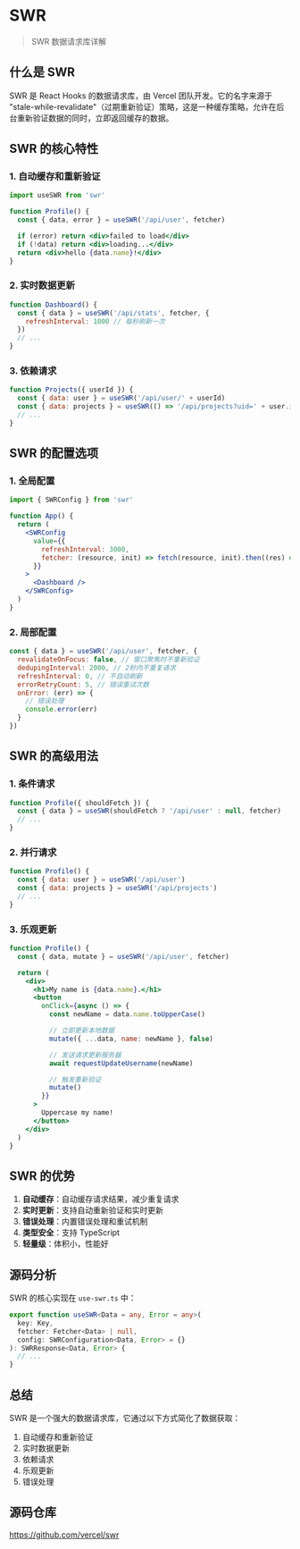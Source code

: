 # SWR


> SWR 数据请求库详解

## 什么是 SWR

SWR 是 React Hooks 的数据请求库，由 Vercel 团队开发。它的名字来源于 "stale-while-revalidate"（过期重新验证）策略，这是一种缓存策略，允许在后台重新验证数据的同时，立即返回缓存的数据。

## SWR 的核心特性

### 1. 自动缓存和重新验证

```jsx
import useSWR from 'swr'

function Profile() {
  const { data, error } = useSWR('/api/user', fetcher)

  if (error) return <div>failed to load</div>
  if (!data) return <div>loading...</div>
  return <div>hello {data.name}!</div>
}
```

### 2. 实时数据更新

```jsx
function Dashboard() {
  const { data } = useSWR('/api/stats', fetcher, {
    refreshInterval: 1000 // 每秒刷新一次
  })
  // ...
}
```

### 3. 依赖请求

```jsx
function Projects({ userId }) {
  const { data: user } = useSWR('/api/user/' + userId)
  const { data: projects } = useSWR(() => '/api/projects?uid=' + user.id)
  // ...
}
```

## SWR 的配置选项

### 1. 全局配置

```jsx
import { SWRConfig } from 'swr'

function App() {
  return (
    <SWRConfig
      value={{
        refreshInterval: 3000,
        fetcher: (resource, init) => fetch(resource, init).then((res) => res.json())
      }}
    >
      <Dashboard />
    </SWRConfig>
  )
}
```

### 2. 局部配置

```jsx
const { data } = useSWR('/api/user', fetcher, {
  revalidateOnFocus: false, // 窗口聚焦时不重新验证
  dedupingInterval: 2000, // 2秒内不重复请求
  refreshInterval: 0, // 不自动刷新
  errorRetryCount: 5, // 错误重试次数
  onError: (err) => {
    // 错误处理
    console.error(err)
  }
})
```

## SWR 的高级用法

### 1. 条件请求

```jsx
function Profile({ shouldFetch }) {
  const { data } = useSWR(shouldFetch ? '/api/user' : null, fetcher)
  // ...
}
```

### 2. 并行请求

```jsx
function Profile() {
  const { data: user } = useSWR('/api/user')
  const { data: projects } = useSWR('/api/projects')
  // ...
}
```

### 3. 乐观更新

```jsx
function Profile() {
  const { data, mutate } = useSWR('/api/user', fetcher)

  return (
    <div>
      <h1>My name is {data.name}.</h1>
      <button
        onClick={async () => {
          const newName = data.name.toUpperCase()

          // 立即更新本地数据
          mutate({ ...data, name: newName }, false)

          // 发送请求更新服务器
          await requestUpdateUsername(newName)

          // 触发重新验证
          mutate()
        }}
      >
        Uppercase my name!
      </button>
    </div>
  )
}
```

## SWR 的优势

1. **自动缓存**：自动缓存请求结果，减少重复请求
2. **实时更新**：支持自动重新验证和实时更新
3. **错误处理**：内置错误处理和重试机制
4. **类型安全**：支持 TypeScript
5. **轻量级**：体积小，性能好

## 源码分析

SWR 的核心实现在 `use-swr.ts` 中：

```ts
export function useSWR<Data = any, Error = any>(
  key: Key,
  fetcher: Fetcher<Data> | null,
  config: SWRConfiguration<Data, Error> = {}
): SWRResponse<Data, Error> {
  // ...
}
```

## 总结

SWR 是一个强大的数据请求库，它通过以下方式简化了数据获取：

1. 自动缓存和重新验证
2. 实时数据更新
3. 依赖请求
4. 乐观更新
5. 错误处理

## 源码仓库

https://github.com/vercel/swr
